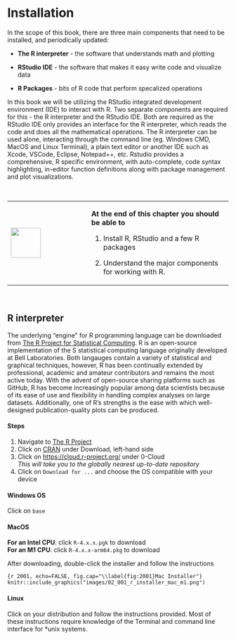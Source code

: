 # Installation

In the scope of this book, there are three main components that need to be installed, and periodically updated:

-   **The R interpreter** - the software that understands math and plotting

-   **RStudio IDE** - the software that makes it easy write code and visualize data

-   **R Packages** - bits of R code that perform specalized operations

In this book we will be utilizing the RStudio integrated development environment (IDE) to interact with R. Two separate components are required for this - the R interpreter and the RStudio IDE. Both are required as the RStudio IDE only provides an interface for the R interpreter, which reads the code and does all the mathematical operations. The R interpreter can be used alone, interacting through the command line (eg. Windows CMD, MacOS and Linux Terminal), a plain text editor or another IDE such as Xcode, VSCode, Eclipse, Notepad++, etc. Rstudio provides a comprehensive, R specific environment, with auto-complete, code syntax highlighting, in-editor function definitions along with package management and plot visualizations.

\

+---------------------------------+----------------------------------------------------------+
| ![](images/03.png){height="68"} | **At the end of this chapter you should be able to**     |
|                                 |                                                          |
|                                 | 1.  Install R, RStudio and a few R packages              |
|                                 |                                                          |
|                                 | 2.  Understand the major components for working with R.  |
+---------------------------------+----------------------------------------------------------+

\

## R interpreter

The underlying "engine" for R programming language can be downloaded from [The R Project for Statistical Computing](https://www.r-project.org/). R is an open-source implementation of the S statistical computing language originally developed at Bell Laboratories. Both langauges contain a variety of statistical and graphical techniques, however, R has been continually extended by professional, academic and amateur contributors and remains the most active today. With the advent of open-source sharing platforms such as GitHub, R has become increasingly popular among data scientists because of its ease of use and flexibility in handling complex analyses on large datasets. Additionally, one of R's strengths is the ease with which well-designed publication-quality plots can be produced.

#### Steps {-}

1.  Navigate to [The R Project](https://www.r-project.org/)
2.  Click on [CRAN](https://cran.r-project.org/mirrors.html) under Download, left-hand side
3.  Click on <https://cloud.r-project.org/> under 0-Cloud\
    *This will take you to the globally nearest up-to-date repository*
4.  Click on `Download for ...` and choose the OS compatible with your device

#### Windows OS {-}

Click on `base`

#### MacOS {-}

**For an Intel CPU**: click `R-4.x.x.pgk` to download\
**For an M1 CPU**: click `R-4.x.x-arm64.pkg` to download

After downloading, double-click the installer and follow the instructions

```{r 2001, echo=FALSE, fig.cap="\\label{fig:2001}Mac Installer"}
knitr::include_graphics("images/02_001_r_installer_mac_m1.png")
```

#### Linux {-}

Click on your distribution and follow the instructions provided. Most of these instructions require knowledge of the Terminal and command line interface for \*unix systems.
